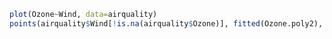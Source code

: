 ```r
plot(Ozone~Wind, data=airquality) 
points(airquality$Wind[!is.na(airquality$Ozone)], fitted(Ozone.poly2), col=2) 
```  
 


